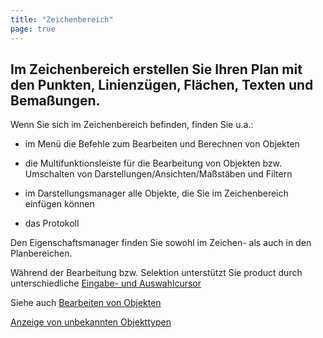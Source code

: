 ```yaml
---
title: "Zeichenbereich"
page: true
---
```

##  Im Zeichenbereich erstellen Sie Ihren Plan mit den Punkten, Linienz&#252;gen, Fl&#228;chen, Texten und Bema&#223;ungen. 

Wenn Sie sich im Zeichenbereich befinden, finden Sie u.a.:

-  im Men&#252; die Befehle zum Bearbeiten und Berechnen von Objekten

-  die Multifunktionsleiste f&#252;r die Bearbeitung von Objekten bzw. Umschalten von Darstellungen/Ansichten/Ma&#223;st&#228;ben und Filtern

-  im Darstellungsmanager alle Objekte, die Sie im Zeichenbereich einf&#252;gen k&#246;nnen

-  das Protokoll




Den Eigenschaftsmanager finden Sie sowohl im Zeichen- als auch in den Planbereichen.

W&#228;hrend der Bearbeitung bzw. Selektion unterst&#252;tzt Sie  <Placeholder>product</Placeholder> durch unterschiedliche [Eingabe- und Auswahlcursor](../grafik/cursorarten)


Siehe auch
[Bearbeiten von Objekten](../grafik/bearbeitenvonobjekten)

[Anzeige von unbekannten Objekttypen](../grafik/unbekanntertyp)
